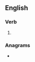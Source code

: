==English==

===Verb===
{{head|en|verb form}}

# {{present participle of|en|sliver|nocat=1}}

===Anagrams===
* {{anagrams|en|a=egiilnrsv|Vierlings|liverings|relivings|revilings|rivelings|silvering|vierlings}}